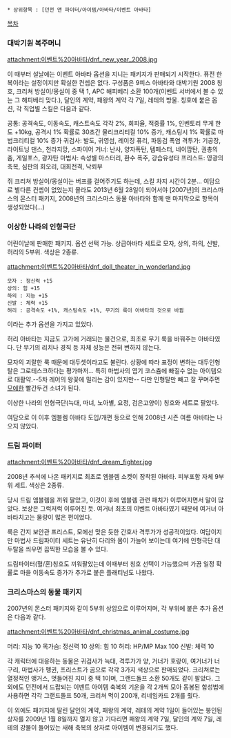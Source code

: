  * 상위항목 : [던전 앤 파이터/아이템/아바타/이벤트 아바타]

[[목차]]
=== 대박기원 복주머니 ===
attachment:이벤트%20아바타/dnf_new_year_2008.jpg

이 때부터 설날에는 이벤트 아바타 옵션을 지니는 패키지가 판매되기 시작한다. 퓨전 한복이라는 설정이지만 확실한 컨셉은 없다. 구성품은 9피스 아바타와 대박기원 2008 칭호, 크리쳐 방실이/몽실이 중 택 1, APC 해피베리 소환 100개(이벤트 서버에서 볼 수 있는 그 해피베리 맞다.), 달인의 계약, 패왕의 계약 각 7일, 레테의 방울.  칭호에 붙은 옵션, 각 직업별 스킬은 다음과 같다.

공통: 공격속도, 이동속도, 캐스트속도 각각 2%, 회피율, 적중률 1%, 인벤토리 무게 한도 +10kg, 공격시 1% 확률로 30초간 물리크리티컬 10% 증가, 캐스팅시 1% 확률로 마법크리티컬 10% 증가
귀검사: 발도, 귀영섬, 레이징 퓨리, 파동검 폭염
격투가: 기공장, 라이트닝 댄스, 천라지망, 스파이어
거너: 난사, 양자폭탄, 템페스터, 네이팜탄, 권총의 춤, 게일포스, 광자탄
마법사: 속성별 마스터리, 환수 폭주, 강습유성타 
프리스트: 영광의 축복, 심판의 회오리, 대회전격, 낙뢰부

쥐 크리쳐 방실이/몽실이는 버프를 걸어주기도 하는데, 스킬 차지 시간이 2분...
여담으로 별다른 컨셉이 없었는지 몰라도 2013년 6월 28일이 되어서야 [2007년]의 크리스마스의 몬스터 패키지, 2008년의 크리스마스 동물 아바타와 함께 맨 마지막으로 항목이 생성되었다(...)


=== 이상한 나라의 인형극단 ===
어린이날에 판매한 패키지. 옵션 선택 가능.
상급아바타 세트로 모자, 상의, 하의, 신발, 허리의 5부위. 색상은 2종류.

attachment:이벤트%20아바타/dnf_doll_theater_in_wonderland.jpg

 모자 : 정신력 +15
 상의: 힘 +15
 하의 : 지능 +15
 신발 : 체력 +15
 허리 : 공격속도 +1%, 캐스팅속도 +1%, 무기의 룩이 아바타의 것으로 바뀜
이라는 추가 옵션을 가지고 있었다.

허리 아바타는 지금도 고가에 거래되는 물건으로, 최초로 무기 룩을 바꿔주는 아바타였다. 단 무기의 리치나 경직 등 자체 성능은 전혀 변하지 않는다.

모자의 괴랄한 룩 때문에 대두셋이라고도 불린다. 상황에 따라 표정이 변하는 대두인형탈은 그로테스크하다는 평가마저... 특히 마법사의 엽기 코스츔에 빠질수 없는 아이템으로 대활약.--5차 레어의 왕꽃에 밀리는 감이 있지만-- 다만 인형탈만 빼고 잘 꾸며주면 [[모에]]한 빨간두건 소녀가 된다.

이상한 나라의 인형극단(늑대, 마녀, 노아별, 요정, 검은고양이) 칭호와 세트로 팔았다.

여담으로 이 이후 엠블렘 아바타 도입/개편 등으로 인해 2008년 시즌 여름 아바타는 나오지 않았다. 
=== 드림 파이터 ===
attachment:이벤트%20아바타/dnf_dream_fighter.jpg

2008년 추석에 나온 패키지로 최초로 엠블렘 소켓이 장착된 아바타.
피부포함 자체 9부위 세트. 색상은 2종류.

당시 드림 엠블렘을 끼워 팔았고, 이것이 후에 엠블렘 관련 패치가 이루어지면서 말이 많았다. 보상은 그럭저럭 이루어진 듯.
여거너 최초의 이벤트 아바타였기 때문에 여거너 아바타치고는 물량이 많은 편이었다.

룩은 간지 보안관 프리스트, 모에선 맞은 듯한 간호사 격투가가 성공적이었다. 여담이지만 마법사 드림파이터 세트는 유난히 다리와 몸이 가늘어 보이는데 여기에 인형극단 대두탈을 씌우면 끔찍한 모습을 볼 수 있다. 

드림파이터(혈/혼)칭호도 끼워팔았는데 이때부터 칭호 선택이 가능했으며 가끔 일정 확률로 마을 이동속도 증가가 추가로 붙은 플래티넘도 나왔다.
=== 크리스마스의 동물 패키지 ===
2007년의 몬스터 패키지와 같이 5부위 상압으로 이루어지며, 각 부위에 붙은 추가 옵션은 다음과 같다.

attachment:이벤트%20아바타/dnf_christmas_animal_costume.jpg

머리: 지능 10
목가슴: 정신력 10
상의: 힘 10
허리: HP/MP Max 100
신발: 체력 10

각 캐릭터에 대응하는 동물은 귀검사가 늑대, 격투가가 양, 거너가 호랑이, 여거너가 너구리, 마법사가 펭귄, 프리스트가 곰으로 각각 3가지 색상으로 판매되었다. 크리쳐로는 열정적인 앵거스, 멋들어진 지미 중 택 1이며, 그랜드돌프 소환 50개도 같이 팔았다. 그 외에도 던전에서 드랍되는 이벤트 아이템 축복의 기운을 각 2개씩 모아 동봉된 합성법에 사용하면 각각 그랜드돌프 50개, 크리쳐 먹이 200개, 리네임카드 2개를 줬다.

이 외에도 패키지에 딸린 달인의 계약, 패왕의 계약, 레테의 계약 1일이 들어있는 봉인된 상자를 2009년 1월 8일까지 열지 않고 기다리면 패왕의 계약 7일, 달인의 계약 7일, 레테의 강물이 들어있는 새해 축복의 상자로 아이템이 변경되기도 했다.

